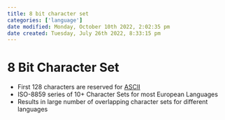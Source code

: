 ```yaml
---
title: 8 bit character set
categories: ['language']
date modified: Monday, October 10th 2022, 2:02:35 pm
date created: Tuesday, July 26th 2022, 8:33:15 pm
---
```


# 8 Bit Character Set
- First 128 characters are reserved for [ASCII](ASCII.qmd)
- ISO-8859 series of 10+ Character Sets for most European Languages
- Results in large number of overlapping character sets for different languages



